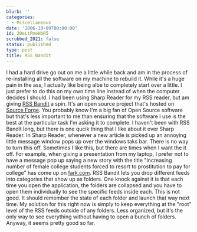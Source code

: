 ```yaml
---
blurb: ''
categories:
  - Miscellaneous
date: '2006-10-09T00:00:00'
id: 20eLtPmeHbR5
scrubbed_2021: false
status: published
type: post
title: RSS Bandit
---
```


I had a hard drive go out on me a little while back and am in the
process of re-installing all the software on my machine to rebuild
it. While it's a huge pain in the ass, I actually like being albe
to completely start over a little. I just prefer to do this on my
own time line instead of when the computer decides I should. I had
been using Sharp Reader for my RSS reader, but am giving
[RSS Bandit](http://www.rssbandit.org/) a spin. It's an open source
project that's hosted on [Source Forge](http://sourceforge.net/).
You probably know I'm a big fan of Open Source software but that's
less important to me than ensuring that the software I use is the
best at the particular task I'm asking it to complete. I haven't
been with RSS Bandit long, but there is one qucik thing that I like
about it over Sharp Reader. In Sharp Reader, whenever a new article
is picked up an annoying little message window pops up over the
windows taks bar. There is no way to turn this off. Sometimes I
like this, but there are times when I want the it off. For example,
when giving a presentation from my laptop, I prefer not to have a
message pop up saying a new story with the title "Increasing number
of female college students forced to resort to prostitution to pay
for college" has come up on [fark.com](http://fark.com/). RSS
Bandit lets you drop different feeds into categories that show up
as folders. One knock against it is that each time you open the
application, the folders are collapsed and you have to open them
individually to see the specific feeds inside each. This is not
good. It should remember the state of each folder and launch that
way next time. My solution for this right now is simply to keep
everything at the "root" level of the RSS feeds outside of any
folders. Less organized, but it's the only way to see everything
without having to open a bunch of folders. Anyway, it seems pretty
good so far.
